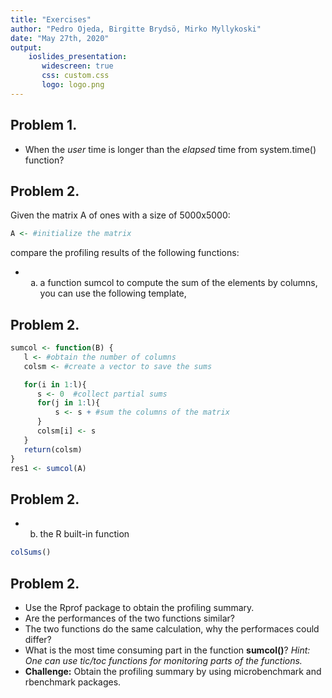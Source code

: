 ```yaml
---
title: "Exercises"
author: "Pedro Ojeda, Birgitte Brydsö, Mirko Myllykoski"
date: "May 27th, 2020"
output: 
    ioslides_presentation:
       widescreen: true
       css: custom.css
       logo: logo.png
---
```


## Problem 1.

* When the *user* time is longer than the *elapsed* time from system.time() function?

## Problem 2.

Given the matrix A of ones with a size of 5000x5000:

```r
A <- #initialize the matrix
```

compare the profiling results of the following functions:

* a) a function sumcol to compute the sum of the elements by columns, you can use the following template,

## Problem 2.

```r
sumcol <- function(B) {
   l <- #obtain the number of columns
   colsm <- #create a vector to save the sums

   for(i in 1:l){  
      s <- 0  #collect partial sums
      for(j in 1:l){
          s <- s + #sum the columns of the matrix
      }
      colsm[i] <- s
   }
   return(colsm)
}
res1 <- sumcol(A)
```

## Problem 2.

* b) the R built-in function

```r
colSums()
```

## Problem 2.

* Use the Rprof package to obtain the profiling summary. 
* Are the performances of the two functions similar? 
* The two functions do the same calculation, why the performaces could differ?
* What is the most time consuming part in the function **sumcol()**? *Hint: One can use tic/toc functions for monitoring parts of the functions.*
* **Challenge:** Obtain the profiling summary by using microbenchmark and rbenchmark packages.